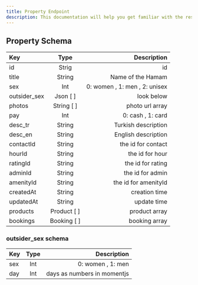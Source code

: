 ```yaml
---
title: Property Endpoint
description: This documentation will help you get familiar with the resources of the Hamampass Rest API and show you how to make different queries, so that you can get the most out of it.
---
```


## Property Schema

| Key          |    Type     |                   Description |
| :----------- | :---------: | ----------------------------: |
| id           |    Strig    |                            id |
| title        |   String    |             Name of the Hamam |
| sex          |     Int     | 0: women , 1: men , 2: unisex |
| outsider_sex |  Json [ ]   |                    look below |
| photos       | String [ ]  |               photo url array |
| pay          |     Int     |             0: cash , 1: card |
| desc_tr      |   String    |           Turkish description |
| desc_en      |   String    |           English description |
| contactId    |   String    |            the id for contact |
| hourId       |   String    |               the id for hour |
| ratingId     |   String    |             the id for rating |
| adminId      |   String    |              the id for admin |
| amenityId    |   String    |          the id for amenityId |
| createdAt    |   String    |                 creation time |
| updatedAt    |   String    |                   update time |
| products     | Product [ ] |                 product array |
| bookings     | Booking [ ] |                 booking array |

### outsider_sex schema

| Key | Type |                 Description |
| :-- | :--: | --------------------------: |
| sex | Int  |           0: women , 1: men |
| day | Int  | days as numbers in momentjs |
